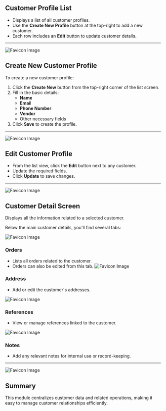 ## Customer Profile List

- Displays a list of all customer profiles.
- Use the **Create New Profile** button at the top-right to add a new customer.
- Each row includes an **Edit** button to update customer details.

---

![Favicon Image](/images/customer/customerlist.png)

## Create New Customer Profile

To create a new customer profile:

1. Click the **Create New** button from the top-right corner of the list screen.
2. Fill in the basic details:
   - **Name**
   - **Email**
   - **Phone Number**
   - **Vendor**
   - Other necessary fields
3. Click **Save** to create the profile.

---

![Favicon Image](/images/customer/newcustomer.png)

## Edit Customer Profile

- From the list view, click the **Edit** button next to any customer.
- Update the required fields.
- Click **Update** to save changes.

---

![Favicon Image](/images/customer/editcustomer.png)

## Customer Detail Screen

Displays all the information related to a selected customer.

Below the main customer details, you'll find several tabs:

![Favicon Image](/images/customer/detailcustomer.png)

### Orders

- Lists all orders related to the customer.
- Orders can also be edited from this tab.
  ![Favicon Image](/images/customer/detailcustomer.png)

### Address

- Add or edit the customer's addresses.

![Favicon Image](/images/address/address.png)

### References

- View or manage references linked to the customer.

![Favicon Image](/images/refrences.png)

### Notes

- Add any relevant notes for internal use or record-keeping.

---

![Favicon Image](/images/addnote.png)

## Summary

This module centralizes customer data and related operations, making it easy to manage customer relationships efficiently.
